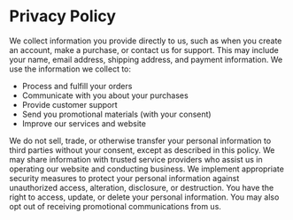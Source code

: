 
# Privacy Policy

<PolicySection title="Information We Collect">
We collect information you provide directly to us, such as when you create an account, make a purchase, or contact us for support. This may include your name, email address, shipping address, and payment information.
</PolicySection>

<PolicySection title="How We Use Your Information">
We use the information we collect to:

- Process and fulfill your orders
- Communicate with you about your purchases
- Provide customer support
- Send you promotional materials (with your consent)
- Improve our services and website
</PolicySection>

<PolicySection title="Information Sharing">
We do not sell, trade, or otherwise transfer your personal information to third parties without your consent, except as described in this policy. We may share information with trusted service providers who assist us in operating our website and conducting business.
</PolicySection>

<PolicySection title="Data Security">
We implement appropriate security measures to protect your personal information against unauthorized access, alteration, disclosure, or destruction.
</PolicySection>

<PolicySection title="Your Rights">
You have the right to access, update, or delete your personal information. You may also opt out of receiving promotional communications from us.
</PolicySection>

<ContactInfo /> 